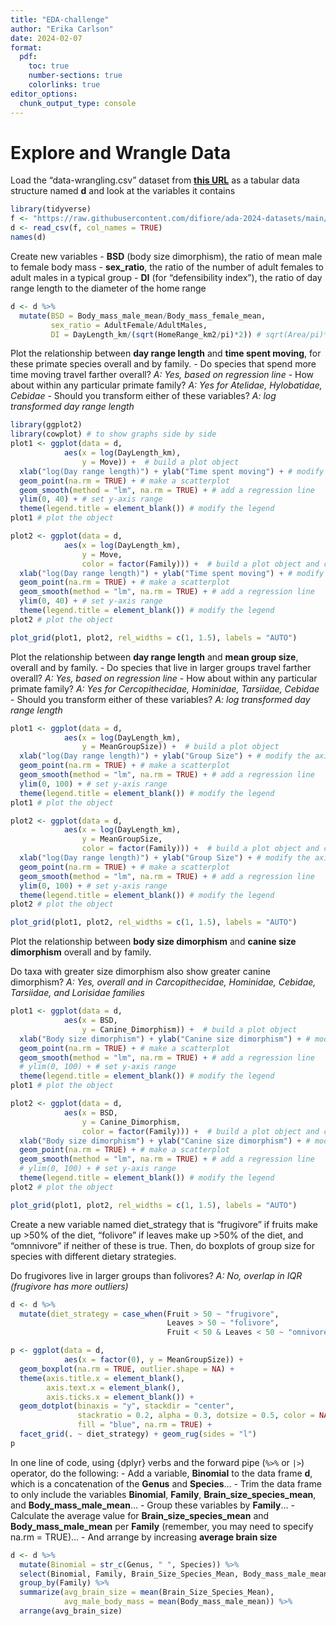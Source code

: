 ```yaml
---
title: "EDA-challenge"
author: "Erika Carlson"
date: 2024-02-07
format:
  pdf:
    toc: true
    number-sections: true
    colorlinks: true
editor_options: 
  chunk_output_type: console
---
```


# Explore and Wrangle Data
Load the “data-wrangling.csv” dataset from [**this URL**](https://raw.githubusercontent.com/difiore/ada-2024-datasets/main/data-wrangling.csv) as a tabular data structure named **d** and look at the variables it contains


```r
library(tidyverse)
f <- "https://raw.githubusercontent.com/difiore/ada-2024-datasets/main/data-wrangling.csv"
d <- read_csv(f, col_names = TRUE)
names(d)
```

Create new variables
- **BSD** (body size dimorphism), the ratio of mean male to female body mass
- **sex_ratio**, the ratio of the number of adult females to adult males in a typical group
- **DI** (for “defensibility index”), the ratio of day range length to the diameter of the home range
```r
d <- d %>% 
  mutate(BSD = Body_mass_male_mean/Body_mass_female_mean, 
         sex_ratio = AdultFemale/AdultMales,
         DI = DayLength_km/(sqrt(HomeRange_km2/pi)*2)) # sqrt(Area/pi)*2 = d

```


Plot the relationship between **day range length** and **time spent moving**, for these primate species overall and by family. 
- Do species that spend more time moving travel farther overall? *A: Yes, based on regression line*
- How about within any particular primate family? *A: Yes for Atelidae, Hylobatidae, Cebidae*
- Should you transform either of these variables? *A: log transformed day range length*

```r
library(ggplot2)
library(cowplot) # to show graphs side by side
plot1 <- ggplot(data = d, 
            aes(x = log(DayLength_km), 
                y = Move)) +  # build a plot object
  xlab("log(Day range length)") + ylab("Time spent moving") + # modify the axis labels
  geom_point(na.rm = TRUE) + # make a scatterplot
  geom_smooth(method = "lm", na.rm = TRUE) + # add a regression line
  ylim(0, 40) + # set y-axis range
  theme(legend.title = element_blank()) # modify the legend
plot1 # plot the object

plot2 <- ggplot(data = d, 
            aes(x = log(DayLength_km), 
                y = Move,
                color = factor(Family))) +  # build a plot object and color points by Family
  xlab("log(Day range length)") + ylab("Time spent moving") + # modify the axis labels
  geom_point(na.rm = TRUE) + # make a scatterplot
  geom_smooth(method = "lm", na.rm = TRUE) + # add a regression line
  ylim(0, 40) + # set y-axis range
  theme(legend.title = element_blank()) # modify the legend
plot2 # plot the object

plot_grid(plot1, plot2, rel_widths = c(1, 1.5), labels = "AUTO")
```


Plot the relationship between **day range length** and **mean group size**, overall and by family. 
- Do species that live in larger groups travel farther overall? *A: Yes, based on regression line*
- How about within any particular primate family? *A: Yes for Cercopithecidae, Hominidae, Tarsiidae, Cebidae*
- Should you transform either of these variables? *A: log transformed day range length*

```r
plot1 <- ggplot(data = d, 
            aes(x = log(DayLength_km), 
                y = MeanGroupSize)) +  # build a plot object
  xlab("log(Day range length)") + ylab("Group Size") + # modify the axis labels
  geom_point(na.rm = TRUE) + # make a scatterplot
  geom_smooth(method = "lm", na.rm = TRUE) + # add a regression line
  ylim(0, 100) + # set y-axis range
  theme(legend.title = element_blank()) # modify the legend
plot1 # plot the object

plot2 <- ggplot(data = d, 
            aes(x = log(DayLength_km), 
                y = MeanGroupSize,
                color = factor(Family))) +  # build a plot object and color points by Family
  xlab("log(Day range length)") + ylab("Group Size") + # modify the axis labels
  geom_point(na.rm = TRUE) + # make a scatterplot
  geom_smooth(method = "lm", na.rm = TRUE) + # add a regression line
  ylim(0, 100) + # set y-axis range
  theme(legend.title = element_blank()) # modify the legend
plot2 # plot the object

plot_grid(plot1, plot2, rel_widths = c(1, 1.5), labels = "AUTO")
```


Plot the relationship between **body size dimorphism** and **canine size dimorphism** overall and by family. 

Do taxa with greater size dimorphism also show greater canine dimorphism? *A: Yes, overall and in Carcopithecidae, Hominidae, Cebidae, Tarsiidae, and Lorisidae families*

```r
plot1 <- ggplot(data = d, 
            aes(x = BSD, 
                y = Canine_Dimorphism)) +  # build a plot object
  xlab("Body size dimorphism") + ylab("Canine size dimorphism") + # modify the axis labels
  geom_point(na.rm = TRUE) + # make a scatterplot
  geom_smooth(method = "lm", na.rm = TRUE) + # add a regression line
  # ylim(0, 100) + # set y-axis range
  theme(legend.title = element_blank()) # modify the legend
plot1 # plot the object

plot2 <- ggplot(data = d, 
            aes(x = BSD, 
                y = Canine_Dimorphism,
                color = factor(Family))) +  # build a plot object and color points by Family
  xlab("Body size dimorphism") + ylab("Canine size dimorphism") + # modify the axis labels
  geom_point(na.rm = TRUE) + # make a scatterplot
  geom_smooth(method = "lm", na.rm = TRUE) + # add a regression line
  # ylim(0, 100) + # set y-axis range
  theme(legend.title = element_blank()) # modify the legend
plot2 # plot the object

plot_grid(plot1, plot2, rel_widths = c(1, 1.5), labels = "AUTO")
```


Create a new variable named diet_strategy that is “frugivore” if fruits make up >50% of the diet, “folivore” if leaves make up >50% of the diet, and “omnnivore” if neither of these is true. Then, do boxplots of group size for species with different dietary strategies. 

Do frugivores live in larger groups than folivores? *A: No, overlap in IQR (frugivore has more outliers)*

```r
d <- d %>% 
  mutate(diet_strategy = case_when(Fruit > 50 ~ "frugivore",
                                   Leaves > 50 ~ "folivore",
                                   Fruit < 50 & Leaves < 50 ~ "omnivore")) # specify to avoid NAs
```

```r
p <- ggplot(data = d, 
            aes(x = factor(0), y = MeanGroupSize)) + 
  geom_boxplot(na.rm = TRUE, outlier.shape = NA) + 
  theme(axis.title.x = element_blank(), 
        axis.text.x = element_blank(), 
        axis.ticks.x = element_blank()) + 
  geom_dotplot(binaxis = "y", stackdir = "center", 
               stackratio = 0.2, alpha = 0.3, dotsize = 0.5, color = NA, 
               fill = "blue", na.rm = TRUE) +
  facet_grid(. ~ diet_strategy) + geom_rug(sides = "l")
p
```


In one line of code, using {dplyr} verbs and the forward pipe (`%>%` or `|>`) operator, do the following:
- Add a variable, **Binomial** to the data frame **d**, which is a concatenation of the **Genus** and **Species**…
- Trim the data frame to only include the variables **Binomial**, **Family**, **Brain_size_species_mean**, and **Body_mass_male_mean**…
- Group these variables by **Family**…
- Calculate the average value for **Brain_size_species_mean** and **Body_mass_male_mean** per **Family** (remember, you may need to specify na.rm = TRUE)…
- And arrange by increasing **average brain size**

```r
d <- d %>% 
  mutate(Binomial = str_c(Genus, " ", Species)) %>% 
  select(Binomial, Family, Brain_Size_Species_Mean, Body_mass_male_mean) %>% 
  group_by(Family) %>% 
  summarize(avg_brain_size = mean(Brain_Size_Species_Mean),
            avg_male_body_mass = mean(Body_mass_male_mean)) %>% 
  arrange(avg_brain_size)
```

